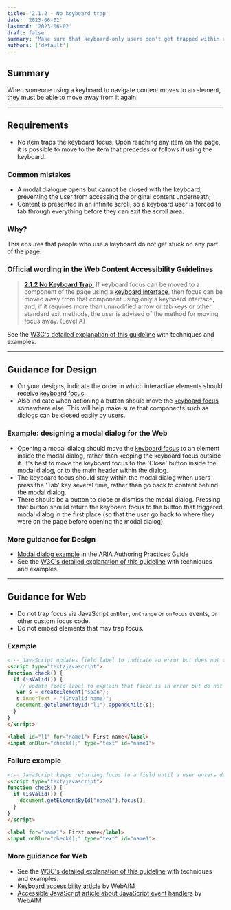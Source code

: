 ```yaml
---
title: '2.1.2 - No keyboard trap'
date: '2023-06-02'
lastmod: '2023-06-02'
draft: false
summary: "Make sure that keyboard-only users don't get trapped within any element."
authors: ['default']
---
```


## Summary

When someone using a keyboard to navigate content moves to an element, they must be able to move away from it again.

---

## Requirements

* No item traps the keyboard focus. Upon reaching any item on the page, it is possible to move to the item that precedes or follows it using the keyboard.

### Common mistakes

* A modal dialogue opens but cannot be closed with the keyboard, preventing the user from accessing the original content underneath;
* Content is presented in an infinite scroll, so a keyboard user is forced to tab through everything before they can exit the scroll area.

### Why?

This ensures that people who use a keyboard do not get stuck on any part of the page.

### Official wording in the Web Content Accessibility Guidelines

> [**2.1.2 No Keyboard Trap:**](https://www.w3.org/TR/UNDERSTANDING-WCAG20/keyboard-operation-trapping.html) If keyboard focus can be moved to a component of the page using a [keyboard interface](https://www.w3.org/TR/UNDERSTANDING-WCAG20/keyboard-operation-trapping.html#keybrd-interfacedef), then focus can be moved away from that component using only a keyboard interface, and, if it requires more than unmodified arrow or tab keys or other standard exit methods, the user is advised of the method for moving focus away. (Level A)

See the [W3C's detailed explanation of this guideline](https://www.w3.org/TR/UNDERSTANDING-WCAG20/keyboard-operation-trapping.html) with techniques and examples.

---

## Guidance for Design

* On your designs, indicate the order in which interactive elements should receive [keyboard focus](/playbook/definitions#keyboard-focus).
* Also indicate when actioning a button should move the [keyboard focus](/playbook/definitions#keyboard-focus) somewhere else.
This will help make sure that components such as dialogs can be closed easily by users.

### Example: designing a modal dialog for the Web

* Opening a modal dialog should move the [keyboard focus](/playbook/definitions#keyboard-focus) to an element inside the modal dialog, rather than keeping the keyboard focus outside it. It's best to move the keyboard focus to the 'Close' button inside the modal dialog, or to the main header within the dialog.
* The keyboard focus should stay within the modal dialog when users press the 'Tab' key several time, rather than go back to content behind the modal dialog.
* There should be a button to close or dismiss the modal dialog. Pressing that button should return the keyboard focus to the button that triggered modal dialog in the first place (so that the user go back to where they were on the page before opening the modal dialog).

### More guidance for Design

* [Modal dialog example](https://www.w3.org/TR/wai-aria-practices-1.1/examples/dialog-modal/dialog.html) in the ARIA Authoring Practices Guide
* See the [W3C's detailed explanation of this guideline](https://www.w3.org/TR/UNDERSTANDING-WCAG20/keyboard-operation-trapping.html) with techniques and examples.

---

## Guidance for Web

* Do not trap focus via JavaScript `onBlur`, `onChange` or `onFocus` events, or other custom focus code.
* Do not embed elements that may trap focus.

### Example

```html
<!-- JavaScript updates field label to indicate an error but does not trap focus -->
<script type="text/javascript">
function check() {
  if (isValid()) {
    // update field label to explain that field is in error but do not trap focus
   var s = createElement("span");
   s.innerText = "(Invalid name)";
   document.getElementById("l1").appendChild(s);
  }
}
</script>

<label id="l1" for="name1"> First name</label>
<input onBlur="check();" type="text" id="name1">
```

### Failure example

```html
<!-- JavaScript keeps returning focus to a field until a user enters data correctly -->
<script type="text/javascript">
function check() {
  if (isValid()) {
    document.getElementById("name1").focus();
  }
}
</script>

<label for="name1"> First name</label>
<input onBlur="check();" type="text" id="name1">
```

### More guidance for Web

* See the [W3C's detailed explanation of this guideline](https://www.w3.org/TR/UNDERSTANDING-WCAG20/keyboard-operation-trapping.html) with techniques and examples.
* [Keyboard accessibility article](http://webaim.org/techniques/keyboard/) by WebAIM
* [Accessible JavaScript article about JavaScript event handlers](https://webaim.org/techniques/javascript/eventhandlers) by WebAIM
